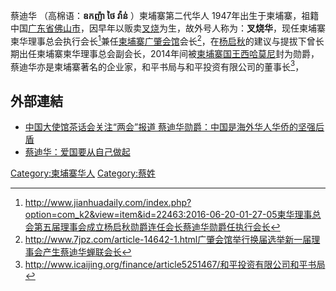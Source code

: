 
{{Infobox Politician
| name          = 蔡迪华
| image         =
| caption       = 
| order         =  
| office        = {{le|柬埔寨柬华理事总会执行会长}}
| term_start    = 
| term_end      = 
| predecessor   = 
| successor     = 
| office2        = 
| term_start2    = 
| term_end2      = 
| predecessor2   = 
| successor2     = 
| office3   =
| term_start3    = 
| term_end3      = 
| predecessor3   = 
| successor3     = 
| birth_date    = 
| birth_place   = 
| nationality   = [[柬埔寨华人|柬埔寨华人]]
| death_date    = 
| death_place   = 
| party         = 
| religion
| relations     = 
| residence     = 
| alma_mater    = 
| occupation    = 
| religion      = [[佛教|佛教]] [[道教|道教]]
| signature     = 
| website       = 
| footnotes     = 
}}
{{Contains Khmer text}}


蔡迪华 （高棉语：'''ឧកញ៉ា ថៃ វ៉ាន់''' ）柬埔寨第二代华人 1947年出生于柬埔寨，祖籍中国[[广东省|广东省]][[佛山市|佛山市]]，因早年以贩卖[[叉燒|叉烧]]为生，故外号人称为：'''叉烧华'''，现任柬埔寨柬华理事总会执行会长<ref>http://www.jianhuadaily.com/index.php?option=com_k2&view=item&id=22463:2016-06-20-01-27-05柬华理事总会第五届理事会成立杨启秋勋爵连任会长蔡迪华勋爵任执行会长</ref>兼任[[柬埔寨广肇会馆|柬埔寨广肇会馆]]会长<ref>http://www.7jpz.com/article-14642-1.html广肇会馆举行换届选举新一届理事会产生蔡迪华蝉联会长{{dead link|date=2018年4月 |bot=InternetArchiveBot |fix-attempted=yes }} </ref>，在[[杨启秋|杨启秋]]的建议与提拔下曾长期出任柬埔寨柬华理事总会副会长，2014年间被[[柬埔寨国王|柬埔寨国王]][[西哈莫尼|西哈莫尼]]封为勋爵，蔡迪华亦是柬埔寨著名的企业家，和平书局与和平投资有限公司的董事长<ref>http://www.icaijing.org/finance/article5251467/和平投资有限公司和平书局{{Dead link|date=2018年7月 |bot=InternetArchiveBot |fix-attempted=yes }} </ref>，

==外部連結==
*[http://www.7jpz.com/article-29169-1.html 中国大使馆茶话会关注“两会”报道 蔡迪华勋爵：中国是海外华人华侨的坚强后盾] {{Wayback|url=http://www.7jpz.com/article-29169-1.html |date=20140323173434 }}
*[http://www.chinatoday.com.cn/ctchinese/zhuanti/2014-03/11/content_605125.htm 蔡迪华：爱国要从自己做起]

[[Category:柬埔寨华人|Category:柬埔寨华人]]
[[Category:蔡姓|Category:蔡姓]]